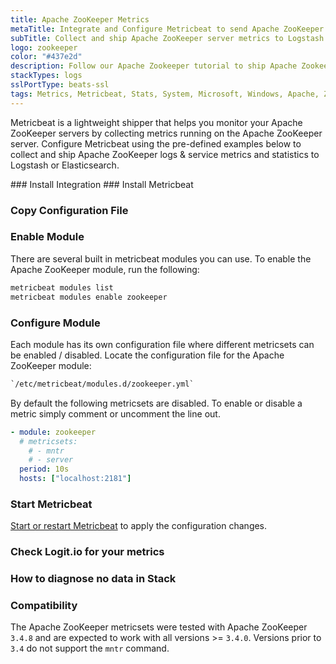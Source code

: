 ```yaml
---
title: Apache ZooKeeper Metrics
metaTitle: Integrate and Configure Metricbeat to send Apache ZooKeeper Metrics
subTitle: Collect and ship Apache ZooKeeper server metrics to Logstash and Elasticsearch
logo: zookeeper
color: "#437e2d"
description: Follow our Apache Zookeeper tutorial to ship Apache Zookeeper Server Metrics Logstash for monitoring and analysis. 
stackTypes: logs
sslPortType: beats-ssl
tags: Metrics, Metricbeat, Stats, System, Microsoft, Windows, Apache, Zookeeper, Distributed Systems, Module
---
```


Metricbeat is a lightweight shipper that helps you monitor your Apache ZooKeeper 
servers by collecting metrics running on the Apache ZooKeeper server. Configure 
Metricbeat using the pre-defined examples below to collect and ship Apache ZooKeeper 
logs & service metrics and statistics to Logstash or Elasticsearch.

<Steps>
  ### Install Integration
  <InstallIntegration/>
  ### Install Metricbeat

  <InstallBeat beatname="metricbeat" />

  ### Copy Configuration File

  <MetricbeatOutput />

  ### Enable Module

  There are several built in metricbeat modules you can use. 
  To enable the Apache ZooKeeper module, run the following:

  ```cmd copy
  metricbeat modules list
  metricbeat modules enable zookeeper
  ```

  ### Configure Module

  Each module has its own configuration file where different metricsets can be enabled / disabled. 
  Locate the configuration file for the Apache ZooKeeper module:
        
  ```txt copy
  `/etc/metricbeat/modules.d/zookeeper.yml`
  ```
        
  By default the following metricsets are disabled. 
  To enable or disable a metric simply comment or uncomment the line out.
        
  ```yml copy
  - module: zookeeper
    # metricsets:
      # - mntr
      # - server
    period: 10s
    hosts: ["localhost:2181"]
  ```

  ### Start Metricbeat

  [Start or restart Metricbeat](https://www.elastic.co/guide/en/beats/metricbeat/master/metricbeat-starting.html) 
  to apply the configuration changes.

  ### Check Logit.io for your metrics

  <LaunchStack utmMedium="metrics" utmCampaign="uwsgi_metricbeat" source="metrics_zookeeper" />

  ### How to diagnose no data in Stack

  <DiagnoseNoData />

  ### Compatibility

  The Apache ZooKeeper metricsets were tested with Apache ZooKeeper `3.4.8` and are expected to 
  work with all versions >= `3.4.0`. Versions prior to `3.4` do not support the `mntr` command.
</Steps>